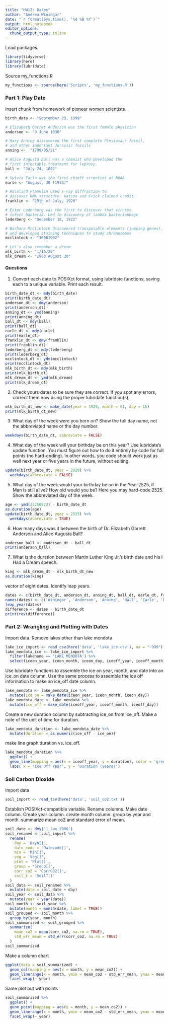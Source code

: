 ```yaml
---
title: "HW12: Dates"
author: "Andrea Winingar"
date: "`r format(Sys.time(), '%d %B %Y')`"
output: html_notebook
editor_options: 
  chunk_output_type: inline
---
```


Load packages.

```r
library(tidyverse)
library(here)
library(lubridate)
```

Source my_functions.R

```r
my_functions <- source(here('Scripts', 'my_functions.R'))
```

### Part 1: Play Date

Insert chunk from homework of pioneer women scientists.

```r
birth_date <- "September 23, 1999"

# Elizabeth Garret Anderson was the first female physician
anderson <- "9 June 1836"

# Mary Anning discovered the first complete Plesiosaur fossil, 
# and other important Jurassic fossils
anning <-  "1799/05/21"

# Alice Augusta Ball was a chemist who developed the
# first injectable treatment for leprosy.
ball <- "July 24, 1892"

# Sylvia Earle was the first chieft scientist at NOAA
earle <- "August, 30 (1935)"

# Rosalind Franklin used x-ray diffraction to 
# discover DNA structure. Watson and Crick claimed credit.
franklin <- "25th of July, 1920"

# Ester Lederberg was the first to discover that viruses 
# infect bacteria. Led to discovery of lambda bacteriophage
lederberg <- "December 18, 1922"

# Barbara McClintock discovered transposable elements (jumping genes),
# and developed staining techniques to study chromosomes
mcclintock <- "16061902"

# Let's also remember a dream
mlk_birth <- "1/15/29"
mlk_dream <- "1963 August 28"
```

#### Questions

1. Convert each date to POSIXct format, using lubridate functions, saving each to a unique variable. Print each result.

```r
birth_date_dt <- mdy(birth_date)
print(birth_date_dt)
anderson_dt <- dmy(anderson)
print(anderson_dt)
anning_dt <- ymd(anning)
print(anning_dt)
ball_dt <- mdy(ball)
print(ball_dt)
earle_dt <- mdy(earle)
print(earle_dt)
franklin_dt <- dmy(franklin)
print(franklin_dt)
lederberg_dt <- mdy(lederberg)
print(lederberg_dt)
mcclintock_dt <- ydm(mcclintock)
print(mcclintock_dt)
mlk_birth_dt <- mdy(mlk_birth)
print(mlk_birth_dt)
mlk_dream_dt <- ymd(mlk_dream)
print(mlk_dream_dt)
```

2. Check yours dates to be sure they are correct. If you spot any errors, correct them now using the proper lubridate function(s).

```r
mlk_birth_dt_new <- make_date(year = 1929, month = 01, day = 15)
print(mlk_birth_dt_new)
```

3. What day of the week were you born on? Show the full day name, not the abbreviated name or the day number.

```r
weekdays(birth_date_dt, abbreviate = FALSE)
```

4. What day of the week will your birthday be on this year? Use lubridate’s update function. You must figure out how to do it entirely by code for full points (no hard-coding). In other words, you code should work just as well next year or five years in the future, without editing.

```r
update(birth_date_dt, year = 2020) %>% 
  weekdays(abbreviate = FALSE)
```

5. What day of the week would your birthday be on in the Year 2525, if Man is still alive? How old would you be? Here you may hard-code 2525. Show the abbreviated day of the week.

```r
age <- ymd(25250923) - birth_date_dt
as.duration(age)
update(birth_date_dt, year = 2525) %>% 
  weekdays(abbreviate = TRUE)
```

6. How many days was it between the birth of Dr. Elizabeth Garrett Anderson and Alice Augusta Ball?

```r
anderson_ball <- anderson_dt - ball_dt
print(anderson_ball)
```

7. What is the duration between Martin Luther King Jr.’s birth date and his I Had a Dream speech.

```r
king <- mlk_dream_dt - mlk_birth_dt_new
as.duration(king)
```

vector of eight dates. Identify leap years.

```r
dates <- c(birth_date_dt, anderson_dt, anning_dt, ball_dt, earle_dt, franklin_dt, lederberg_dt, mcclintock_dt, mlk_birth_dt_new)
names(dates) <- c('Winingar', 'Anderson', 'Anning', 'Ball', 'Earle', 'Franklin', 'Lederberg', 'McClintock', 'King')
leap_year(dates)
difference <- dates - birth_date_dt
print(rev(difference))
```

### Part 2: Wrangling and Plotting with Dates

Import data. Remove lakes other than lake mendota

```r
lake_ice_import <- read_csv(here('data', 'lake_ice.csv'), na = "-999")
lake_mendota_ice <- lake_ice_import %>% 
  filter(lakename == 'LAKE MENDOTA') %>% 
  select(iceon_year, iceon_month, iceon_day, iceoff_year, iceoff_month, iceoff_day)
```

Use lubridate functions to assemble the ice on year, month, and date into an ice_on date column. Use the same process to assemble the ice off information to make an ice_off date column.

```r
lake_mendota <- lake_mendota_ice %>% 
  mutate(ice_on = make_date(iceon_year, iceon_month, iceon_day))
lake_mendota_date <- lake_mendota %>% 
  mutate(ice_off = make_date(iceoff_year, iceoff_month, iceoff_day))
```

Create a new duration column by subtracting ice_on from ice_off. Make a note of the unit of time for duration. 

```r
lake_mendota_duration <- lake_mendota_date %>% 
  mutate(duration = as.numeric(ice_off - ice_on))
```

make line graph duration vs. ice_off.

```r
lake_mendota_duration %>% 
  ggplot() +
  geom_line(mapping = aes(x = iceoff_year, y = duration), color = 'green') +
  labs( x = 'Ice Off Year', y = 'Duration (years)')
```

### Soil Carbon Dioxide

Import data

```r
soil_import <- read_tsv(here('data', 'soil_co2.txt'))
```

Establish POSIXct-compatible variable. Rename columns. Make date column. Create year column. create month column. group by year and month. summarize mean co2 and standard error of mean.

```r
soil_date <- dmy('1 Jan 2006')
soil_renamed <- soil_import %>% 
  rename(
    day = 'DayN[]',
    date_code = 'Datecode[]',
    min = 'Min[]',
    veg = 'Veg[]',
    plot = 'Plot[]',
    group = 'Group[]',
    corr_co2 = 'CorrCO2[]',
    soil_t = 'SoilT[]'
  )
soil_data <- soil_renamed %>% 
  mutate(date = soil_date + day)
soil_year <- soil_data %>% 
  mutate(year = year(date))
soil_month <- soil_year %>% 
  mutate(month = month(date, label = TRUE))
soil_grouped <- soil_month %>% 
  group_by(year, month)
soil_summarized <- soil_grouped %>% 
  summarize(
    mean_co2 = mean(corr_co2, na.rm = TRUE),
    std_err_mean = std_err(corr_co2, na.rm = TRUE)
  )
soil_summarized
```

Make a column chart

```r
ggplot(data = soil_summarized) +
  geom_col(mapping = aes(x = month, y = mean_co2)) +
  geom_linerange(x = month, ymin = mean_co2 - std_err_mean, ymax = mean_co2 +  std_err_mean) +
  facet_wrap(~ year)
```

Same plot but with points

```r
soil_summarized %>% 
  ggplot() +
  geom_point(mapping = aes(x = month, y = mean_co2)) +
  geom_linerange(x = month, ymin = mean_co2 - std_err_mean, ymax = mean_co2 + std_err_mean) +
  facet_wrap(~ year)
```










